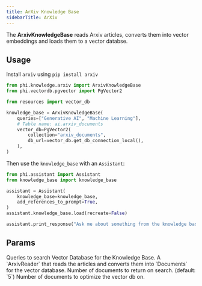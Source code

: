 ```yaml
---
title: ArXiv Knowledge Base
sidebarTitle: ArXiv
---
```


The **ArxivKnowledgeBase** reads Arxiv articles, converts them into vector embeddings and loads them to a vector databse.

## Usage

<Note>

Install `arxiv` using `pip install arxiv`

</Note>

```python knowledge_base.py
from phi.knowledge.arxiv import ArxivKnowledgeBase
from phi.vectordb.pgvector import PgVector2

from resources import vector_db

knowledge_base = ArxivKnowledgeBase(
    queries=["Generative AI", "Machine Learning"],
    # Table name: ai.arxiv_documents
    vector_db=PgVector2(
        collection="arxiv_documents",
        db_url=vector_db.get_db_connection_local(),
    ),
)
```

Then use the `knowledge_base` with an `Assistant`:

```python assistant.py
from phi.assistant import Assistant
from knowledge_base import knowledge_base

assistant = Assistant(
    knowledge_base=knowledge_base,
    add_references_to_prompt=True,
)
assistant.knowledge_base.load(recreate=False)

assistant.print_response("Ask me about something from the knowledge base")
```

## Params

<ResponseField name="queries" type="List[str]">
  Queries to search
</ResponseField>
<ResponseField name="vector_db" type="VectorDb">
  Vector Database for the Knowledge Base.
</ResponseField>
<ResponseField name="reader" type="ArxivReader">
  A `ArxivReader` that reads the articles and converts them into `Documents` for
  the vector database.
</ResponseField>
<ResponseField name="num_documents" type="int">
  Number of documents to return on search. (default: `5`)
</ResponseField>
<ResponseField name="optimize_on" type="int">
  Number of documents to optimize the vector db on.
</ResponseField>

